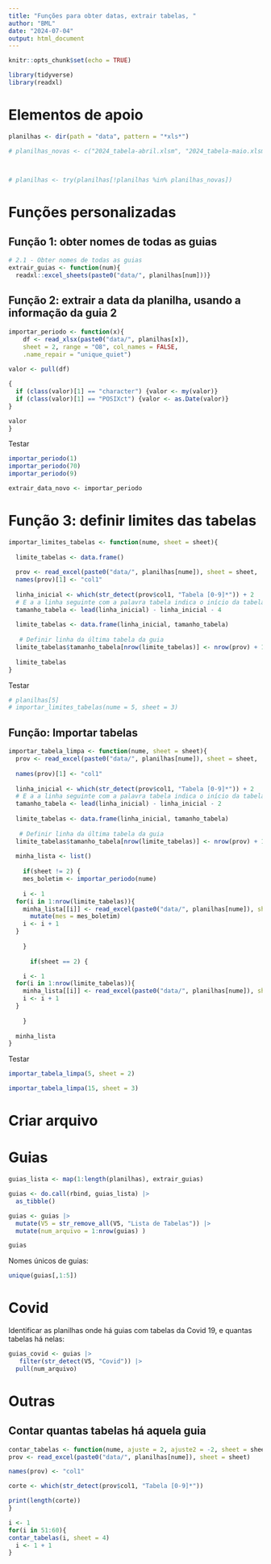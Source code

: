 ```yaml
---
title: "Funções para obter datas, extrair tabelas, "
author: "BML"
date: "2024-07-04"
output: html_document
---
```


```r
knitr::opts_chunk$set(echo = TRUE)
```

```r
library(tidyverse)
library(readxl)
```


# Elementos de apoio
```r
planilhas <- dir(path = "data", pattern = "*xls*")
```


```r
# planilhas_novas <- c("2024_tabela-abril.xlsm", "2024_tabela-maio.xlsm", "2024_tabela-junho.xlsm") 



# planilhas <- try(planilhas[!planilhas %in% planilhas_novas])
```



# Funções personalizadas

## Função 1: obter nomes de todas as guias
```r
# 2.1 - Obter nomes de todas as guias
extrair_guias <- function(num){
  readxl::excel_sheets(paste0("data/", planilhas[num]))}
```

## Função 2: extrair a data da planilha, usando a informação da guia 2

```r
importar_periodo <- function(x){
    df <- read_xlsx(paste0("data/", planilhas[x]), 
    sheet = 2, range = "O8", col_names = FALSE,
    .name_repair = "unique_quiet")
  
valor <- pull(df) 

{
  if (class(valor)[1] == "character") {valor <- my(valor)}
  if (class(valor)[1] == "POSIXct") {valor <- as.Date(valor)}
}

valor
}
```
Testar
```r
importar_periodo(1) 
importar_periodo(70)
importar_periodo(9) 
```
```r
extrair_data_novo <- importar_periodo
```


# Função 3: definir limites das tabelas

```r
importar_limites_tabelas <- function(nume, sheet = sheet){
  
  limite_tabelas <- data.frame()
  
  prov <- read_excel(paste0("data/", planilhas[nume]), sheet = sheet, .name_repair = "unique_quiet")
  names(prov)[1] <- "col1"
  
  linha_inicial <- which(str_detect(prov$col1, "Tabela [0-9]*")) + 2
  # E a a linha seguinte com a palavra tabela indica o início da tabela seguinte
  tamanho_tabela <- lead(linha_inicial) - linha_inicial - 4
  
  limite_tabelas <- data.frame(linha_inicial, tamanho_tabela)    
 
   # Definir linha da última tabela da guia
  limite_tabelas$tamanho_tabela[nrow(limite_tabelas)] <- nrow(prov) + 1  - limite_tabelas[nrow(limite_tabelas),1]
  
  limite_tabelas
}
```

Testar

```r
# planilhas[5]
# importar_limites_tabelas(nume = 5, sheet = 3)
```


## Função: Importar tabelas

```r
importar_tabela_limpa <- function(nume, sheet = sheet){
  prov <- read_excel(paste0("data/", planilhas[nume]), sheet = sheet, .name_repair = "unique_quiet")
  
  names(prov)[1] <- "col1"
  
  linha_inicial <- which(str_detect(prov$col1, "Tabela [0-9]*")) + 2
  # E a a linha seguinte com a palavra tabela indica o início da tabela seguinte
  tamanho_tabela <- lead(linha_inicial) - linha_inicial - 2
  
  limite_tabelas <- data.frame(linha_inicial, tamanho_tabela)
  
   # Definir linha da última tabela da guia
  limite_tabelas$tamanho_tabela[nrow(limite_tabelas)] <- nrow(prov) + 1  - limite_tabelas[nrow(limite_tabelas),1]
  
  minha_lista <- list()
  
    if(sheet != 2) {
    mes_boletim <- importar_periodo(nume) 
    
    i <- 1
  for(i in 1:nrow(limite_tabelas)){
    minha_lista[[i]] <- read_excel(paste0("data/", planilhas[nume]), sheet = sheet, skip = limite_tabelas$linha_inicial[i], n_max = limite_tabelas$tamanho_tabela[i], .name_repair = "unique_quiet") |> 
      mutate(mes = mes_boletim)
    i <- i + 1
  }
    
    }
  
      if(sheet == 2) {

    i <- 1
  for(i in 1:nrow(limite_tabelas)){
    minha_lista[[i]] <- read_excel(paste0("data/", planilhas[nume]), sheet = sheet, skip = limite_tabelas$linha_inicial[i], n_max = limite_tabelas$tamanho_tabela[i], .name_repair = "unique_quiet") 
    i <- i + 1
  }
    
    }
  
  minha_lista
}


```

Testar

```r
importar_tabela_limpa(5, sheet = 2)
```

```r
importar_tabela_limpa(15, sheet = 3)
```






# Criar arquivo 


# Guias
```r
guias_lista <- map(1:length(planilhas), extrair_guias)

guias <- do.call(rbind, guias_lista) |> 
  as_tibble() 

guias <- guias |> 
  mutate(V5 = str_remove_all(V5, "Lista de Tabelas")) |> 
  mutate(num_arquivo = 1:nrow(guias) )
```

```r
guias
```
Nomes únicos de guias:
```r
unique(guias[,1:5])
```



# Covid

Identificar as planilhas onde há guias com tabelas da Covid 19, e quantas tabelas há nelas:

```r
guias_covid <- guias |> 
   filter(str_detect(V5, "Covid")) |> 
  pull(num_arquivo)

```




# Outras
## Contar quantas tabelas há aquela guia
```r
contar_tabelas <- function(nume, ajuste = 2, ajuste2 = -2, sheet = sheet){
prov <- read_excel(paste0("data/", planilhas[nume]), sheet = sheet)

names(prov) <- "col1"

corte <- which(str_detect(prov$col1, "Tabela [0-9]*"))

print(length(corte))
}

i <- 1
for(i in 51:60){
contar_tabelas(i, sheet = 4)  
  i <- 1 + 1
}
```


